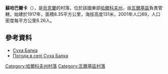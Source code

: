 {{coord|49|39|26|N|35|33|15|E|scale:100000_region:UA|display=title}}

'''蘇哈巴爾卡'''（{{lang-uk|Суха Балка}}），是[[烏克蘭|烏克蘭]]的村落，位於該國東部[[哈爾科夫州|哈爾科夫州]]，由[[瓦爾基區|瓦爾基區]]負責管轄，始建於1917年，面積8.35平方公里，海拔高度131米，2001年人口69，人口密度每平方公里8.26人。

==參考資料==
* [http://gska2.rada.gov.ua/pls/z7502/A005?rdat1=09.01.2009&rf7571=32572 Суха Балка]{{Dead link|date=2018年6月 |bot=InternetArchiveBot |fix-attempted=no }}
* [http://weather.in.ua/ua/har'kovskaja/25578 Погода в селі Суха Балка] {{Wayback|url=http://weather.in.ua/ua/har'kovskaja/25578 |date=20160323034543 }}

{{DEFAULTSORT:Суха Балка}}
[[Category:哈爾科夫州村落|Category:哈爾科夫州村落]]
[[Category:瓦爾基區村落|Category:瓦爾基區村落]]


{{Kharkiv-geo-stub}}